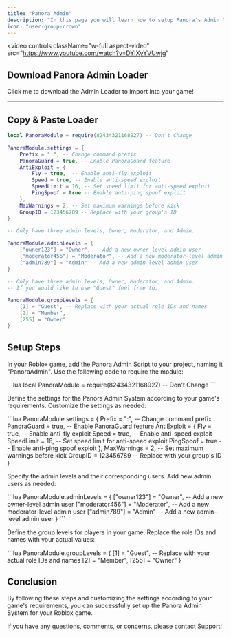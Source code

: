 ```yaml
---
title: "Panora Admin"
description: "In this page you will learn how to setup Panora's Admin Module."
icon: "user-group-crown"
---
```


<video
  controls
  className="w-full aspect-video"
  src="https://www.youtube.com/watch?v=DYIXyYVUwjg"
></video>

## Download Panora Admin Loader

<CardGroup cols={1}>
  <Card href="/.gitbook/assets/PanoraAdmin_Loader.lua" icon="download" horizontal>
    Click me to download the Admin Loader to import into your game!
  </Card>
</CardGroup>

---

## Copy & Paste Loader

```lua
local PanoraModule = require(82434321168927) -- Don't Change

PanoraModule.settings = {
    Prefix = ":", -- Change command prefix
    PanoraGuard = true, -- Enable PanoraGuard feature
    AntiExploit = {
        Fly = true,  -- Enable anti-fly exploit
        Speed = true, -- Enable anti-speed exploit
        SpeedLimit = 16, -- Set speed limit for anti-speed exploit
        PingSpoof = true -- Enable anti-ping spoof exploit
    },
    MaxWarnings = 2, -- Set maximum warnings before kick
    GroupID = 123456789 -- Replace with your group's ID
}

-- Only have three admin levels, Owner, Moderator, and Admin.

PanoraModule.adminLevels = {
    ["owner123"] = "Owner", -- Add a new owner-level admin user
    ["moderator456"] = "Moderator", -- Add a new moderator-level admin user
    ["admin789"] = "Admin" -- Add a new admin-level admin user
}

-- Only have three admin levels, Owner, Moderator, and Admin. 
-- If you would like to use "Guest" feel free to.

PanoraModule.groupLevels = {
    [1] = "Guest", -- Replace with your actual role IDs and names
    [2] = "Member",
    [255] = "Owner"
}
```

## Setup Steps

<Steps activeStep={0}>
  <Step title="Install Panora Module">
    <p>In your Roblox game, add the Panora Admin Script to your project, naming it "PanoraAdmin". Use the following code to require the module:</p>
    ```lua
    local PanoraModule = require(82434321168927) -- Don't Change
    ```
  </Step>

  <Step title="Configure Panora Settings">
    <p>Define the settings for the Panora Admin System according to your game's requirements. Customize the settings as needed:</p>
    ```lua
    PanoraModule.settings = {
        Prefix = ":", -- Change command prefix
        PanoraGuard = true, -- Enable PanoraGuard feature
        AntiExploit = {
            Fly = true,  -- Enable anti-fly exploit
            Speed = true, -- Enable anti-speed exploit
            SpeedLimit = 16, -- Set speed limit for anti-speed exploit
            PingSpoof = true -- Enable anti-ping spoof exploit
        },
        MaxWarnings = 2, -- Set maximum warnings before kick
        GroupID = 123456789 -- Replace with your group's ID
    }
    ```
  </Step>

  <Step title="Define Admin Levels">
    <p>Specify the admin levels and their corresponding users. Add new admin users as needed:</p>
    ```lua
    PanoraModule.adminLevels = {
        ["owner123"] = "Owner", -- Add a new owner-level admin user
        ["moderator456"] = "Moderator", -- Add a new moderator-level admin user
        ["admin789"] = "Admin" -- Add a new admin-level admin user
    }
    ```
  </Step>

  <Step title="Define Group Levels">
    <p>Define the group levels for players in your game. Replace the role IDs and names with your actual values:</p>
    ```lua
    PanoraModule.groupLevels = {
        [1] = "Guest", -- Replace with your actual role IDs and names
        [2] = "Member",
        [255] = "Owner"
    }
    ```
  </Step>
</Steps>

## Conclusion

By following these steps and customizing the settings according to your game's requirements, you can successfully set up the Panora Admin System for your Roblox game.

If you have any questions, comments, or concerns, please contact [Support](https://discord.com/invite/s7VhTPQ32b)!
